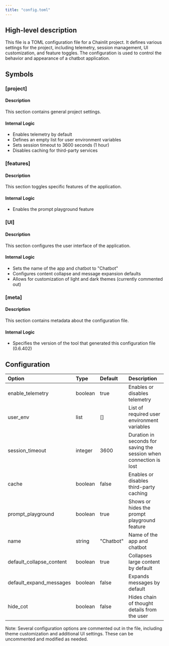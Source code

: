 ```yaml
---
title: "config.toml"
---
```


## High-level description
This file is a TOML configuration file for a Chainlit project. It defines various settings for the project, including telemetry, session management, UI customization, and feature toggles. The configuration is used to control the behavior and appearance of a chatbot application.

## Symbols

### [project]
#### Description
This section contains general project settings.

#### Internal Logic
- Enables telemetry by default
- Defines an empty list for user environment variables
- Sets session timeout to 3600 seconds (1 hour)
- Disables caching for third-party services

### [features]
#### Description
This section toggles specific features of the application.

#### Internal Logic
- Enables the prompt playground feature

### [UI]
#### Description
This section configures the user interface of the application.

#### Internal Logic
- Sets the name of the app and chatbot to "Chatbot"
- Configures content collapse and message expansion defaults
- Allows for customization of light and dark themes (currently commented out)

### [meta]
#### Description
This section contains metadata about the configuration file.

#### Internal Logic
- Specifies the version of the tool that generated this configuration file (0.6.402)

## Configuration
| Option | Type | Default | Description |
|:-------|:-----|:--------|:------------|
| enable_telemetry | boolean | true | Enables or disables telemetry |
| user_env | list | [] | List of required user environment variables |
| session_timeout | integer | 3600 | Duration in seconds for saving the session when connection is lost |
| cache | boolean | false | Enables or disables third-party caching |
| prompt_playground | boolean | true | Shows or hides the prompt playground feature |
| name | string | "Chatbot" | Name of the app and chatbot |
| default_collapse_content | boolean | true | Collapses large content by default |
| default_expand_messages | boolean | false | Expands messages by default |
| hide_cot | boolean | false | Hides chain of thought details from the user |

Note: Several configuration options are commented out in the file, including theme customization and additional UI settings. These can be uncommented and modified as needed.